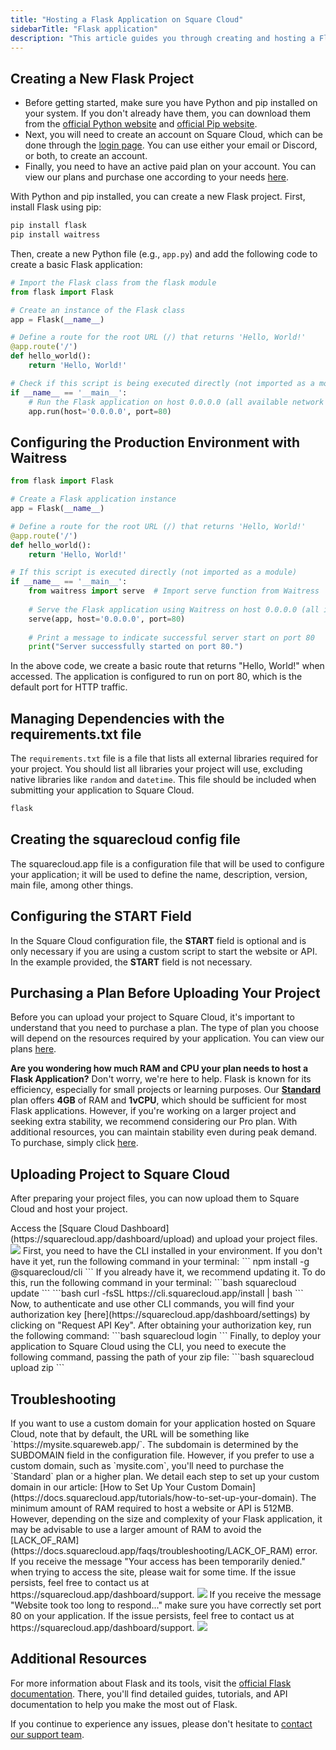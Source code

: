 ```yaml
---
title: "Hosting a Flask Application on Square Cloud"
sidebarTitle: "Flask application"
description: "This article guides you through creating and hosting a Flask application on Square Cloud."
---
```


## Creating a New Flask Project

- Before getting started, make sure you have Python and pip installed on your system. If you don't already have them, you can download them from the [official Python website](https://www.python.org/) and [official Pip website](https://pypi.org/).
- Next, you will need to create an account on Square Cloud, which can be done through the [login page](https://squarecloud.app/login). You can use either your email or Discord, or both, to create an account.
- Finally, you need to have an active paid plan on your account. You can view our plans and purchase one according to your needs [here](https://squarecloud.app/plans).

With Python and pip installed, you can create a new Flask project. First, install Flask using pip:

```bash
pip install flask
pip install waitress
```

Then, create a new Python file (e.g., `app.py`) and add the following code to create a basic Flask application:

```python
# Import the Flask class from the flask module
from flask import Flask

# Create an instance of the Flask class
app = Flask(__name__)

# Define a route for the root URL (/) that returns 'Hello, World!'
@app.route('/')
def hello_world():
    return 'Hello, World!'

# Check if this script is being executed directly (not imported as a module)
if __name__ == '__main__':
    # Run the Flask application on host 0.0.0.0 (all available network interfaces) and port 80
    app.run(host='0.0.0.0', port=80)
```


## Configuring the Production Environment with Waitress

```python
from flask import Flask

# Create a Flask application instance
app = Flask(__name__)

# Define a route for the root URL (/) that returns 'Hello, World!'
@app.route('/')
def hello_world():
    return 'Hello, World!'

# If this script is executed directly (not imported as a module)
if __name__ == '__main__':
    from waitress import serve  # Import serve function from Waitress
    
    # Serve the Flask application using Waitress on host 0.0.0.0 (all interfaces) and port 80
    serve(app, host='0.0.0.0', port=80)
    
    # Print a message to indicate successful server start on port 80
    print("Server successfully started on port 80.")
```
In the above code, we create a basic route that returns "Hello, World!" when accessed. The application is configured to run on port 80, which is the default port for HTTP traffic.

## Managing Dependencies with the requirements.txt file

The `requirements.txt` file is a file that lists all external libraries required for your project. You should list all libraries your project will use, excluding native libraries like `random` and `datetime`. This file should be included when submitting your application to Square Cloud.
```txt requirements.txt
flask
```
## Creating the squarecloud config file

<Card title="Learn about: how to make the configuration file for Square Cloud." icon="link" href="https://docs.squarecloud.app/getting-started/config-file">
The squarecloud.app file is a configuration file that will be used to configure your application; it will be used to define the name, description, version, main file, among other things.
</Card>

## Configuring the START Field

In the Square Cloud configuration file, the **START** field is optional and is only necessary if you are using a custom script to start the website or API. In the example provided, the **START** field is not necessary.

## Purchasing a Plan Before Uploading Your Project

Before you can upload your project to Square Cloud, it's important to understand that you need to purchase a plan. The type of plan you choose will depend on the resources required by your application. You can view our plans [here](https://squarecloud.app/plans).

<Note>**Are you wondering how much RAM and CPU your plan needs to host a Flask Application?** Don't worry, we're here to help. Flask is known for its efficiency, especially for small projects or learning purposes. Our **[Standard](https://squarecloud.app/pay/standard)** plan offers **4GB** of RAM and **1vCPU**, which should be sufficient for most Flask applications. However, if you're working on a larger project and seeking extra stability, we recommend considering our Pro plan. With additional resources, you can maintain stability even during peak demand. To purchase, simply click [here](https://squarecloud.app/pay/pro).</Note>

## Uploading Project to Square Cloud

After preparing your project files, you can now upload them to Square Cloud and host your project.

<Tabs>
  <Tab title="Dashboard Upload">
    Access the [Square Cloud
    Dashboard](https://squarecloud.app/dashboard/upload) and upload your project
    files.
    <Frame>
      <img src="/images/uploading.gif" style={{ borderRadius: "0.2rem" }} />
    </Frame>
  </Tab>
  <Tab title="CLI Upload">
    <Steps>
      <Step title="First Step">
        First, you need to have the CLI installed in your environment. If you
        don't have it yet, run the following command in your terminal:
        ```
        npm install -g @squarecloud/cli
        ```
        If you already have it, we recommend updating it. To do this, run the following command in your terminal:
        <Tabs>
          <Tab title="Windows">
            ```bash
            squarecloud update
            ```
          </Tab>
          <Tab title="Linux, macOS, and WSL">
            ```bash
            curl -fsSL https://cli.squarecloud.app/install | bash
            ```
          </Tab>
        </Tabs>
      </Step>
      <Step title="Second Step">
        Now, to authenticate and use other CLI commands, you will find your
        authorization key [here](https://squarecloud.app/dashboard/settings) by clicking on
        "Request API Key". After obtaining your authorization key, run the
        following command: 
        ```bash 
        squarecloud login
        ```
      </Step>
      <Step title="Third Step">
        Finally, to deploy your application to Square Cloud using the CLI, you
        need to execute the following command, passing the path of your zip
        file: 
        ```bash 
        squarecloud upload zip
        ```
      </Step>
    </Steps>
  </Tab>
</Tabs>

## Troubleshooting

<AccordionGroup>
  <Accordion title="Custom Domain" icon="globe" iconType="solid">
    If you want to use a custom domain for your application hosted on Square Cloud, note that by default, the URL will be something like `https://mysite.squareweb.app/`. The subdomain is determined by the SUBDOMAIN field in the configuration file. However, if you prefer to use a custom domain, such as `mysite.com`, you'll need to purchase the `Standard` plan or a higher plan. We detail each step to set up your custom domain in our article: [How to Set Up Your Custom Domain](https://docs.squarecloud.app/tutorials/how-to-set-up-your-domain).
  </Accordion>

  <Accordion title="Minimum RAM Requirements" icon="memory" iconType="solid">
    The minimum amount of RAM required to host a website or API is 512MB. However, depending on the size and complexity of your Flask application, it may be advisable to use a larger amount of RAM to avoid the [LACK_OF_RAM](https://docs.squarecloud.app/faqs/troubleshooting/LACK_OF_RAM) error.
  </Accordion>

  <Accordion title="Temporary Access Denied" icon="ban" iconType="solid">
    If you receive the message "Your access has been temporarily denied." when trying to access the site, please wait for some time. If the issue persists, feel free to contact us at https://squarecloud.app/dashboard/support.
    <Frame>
      <img src="/images/articles/troubleshooting/temporarily-denied-access.png" style={{ borderRadius: "0.2rem" }} />
    </Frame>
  </Accordion>

  <Accordion title="Website took too long to respond..." icon="clock" iconType="solid">
     If you receive the message "Website took too long to respond..." make sure you have correctly set port 80 on your application. If the issue persists, feel free to contact us at https://squarecloud.app/dashboard/support.
    <Frame>
      <img src="/images/articles/troubleshooting/website-took-too-long-to-respond.png" style={{ borderRadius: "0.2rem" }} />
    </Frame>
  </Accordion>
</AccordionGroup>

## Additional Resources

For more information about Flask and its tools, visit the [official Flask documentation](https://flask.palletsprojects.com/en/3.0.x/). There, you'll find detailed guides, tutorials, and API documentation to help you make the most out of Flask.

If you continue to experience any issues, please don't hesitate to [contact our support team](/company/support).